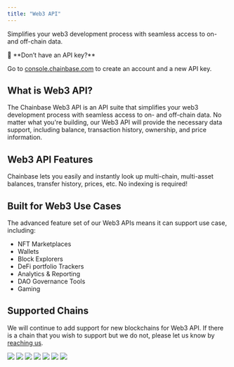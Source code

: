 ```yaml
---
title: "Web3 API"
---
```


Simplifies your web3 development process with seamless access to on- and off-chain data.

<Note>
📘 **Don’t have an API key?**

Go to [console.chainbase.com](https://console.chainbase.com/) to create an account and a new API key.
</Note>

## What is Web3 API?

The Chainbase Web3 API is an API suite that simplifies your web3 development process with seamless access to on- and off-chain data. No matter what you're building, our Web3 API will provide the necessary data support, including balance, transaction history, ownership, and price information.

## Web3 API Features

Chainbase lets you easily and instantly look up multi-chain, multi-asset balances, transfer history, prices, etc. No indexing is required!

<CardGroup cols={3}>
    <Card title="Basic API" href="/api-reference/web3-api/basic/block/get-block-by-number" />
    <Card title="NFT API" href="/api-reference/web3-api/nft/nft-metadata/get-nft-metadata" />
    <Card title="Token API" href="/api-reference/web3-api/token/market-data/get-token-price-history" />
    <Card title="Balance API" href="/api-reference/web3-api/balance/nft-balances/get-nfts-owned-by-address" />
    <Card title="Domain API" href="/api-reference/web3-api/domain/ens-domain-endpoints/get-ens-domains" />
</CardGroup>


## Built for Web3 Use Cases

The advanced feature set of our Web3 APIs means it can support use case, including:

- NFT Marketplaces
- Wallets
- Block Explorers
- DeFi portfolio Trackers
- Analytics & Reporting
- DAO Governance Tools
- Gaming

## Supported Chains

We will continue to add support for new blockchains for Web3 API. If there is a chain that you wish to support but we do not, please let us know by [reaching us](http://chainbase.com/help).

<CardGroup cols={4}>
    <Frame caption="Ethereum">
        <img src="https://chainbase.com/assets/rpcService/multiChain/Ethereum.png" />
    </Frame>
    <Frame caption="Polygon">
        <img src="https://chainbase.com/assets/rpcService/multiChain/Polygon.png" />
    </Frame>
    <Frame caption="BNB Chain">
        <img src="https://chainbase.com/assets/rpcService/multiChain/BSC.png" />
    </Frame>
    <Frame caption="Fantom">
        <img src="https://chainbase.com/assets/rpcService/multiChain/Fantom.png" />
    </Frame>
    <Frame caption="Avalanche">
        <img src="https://chainbase.com/assets/rpcService/multiChain/Avalanche.png" />
    </Frame>
    <Frame caption="Arbitrum">
        <img src="https://chainbase.com/assets/rpcService/multiChain/Arbitrum.png" />
    </Frame>
    <Frame caption="Optimism">
        <img src="https://chainbase.com/assets/rpcService/multiChain/Optimism.png" />
    </Frame>
</CardGroup>
